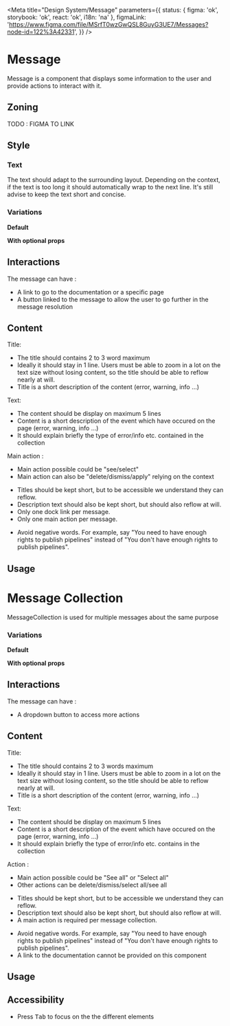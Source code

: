 
<Meta
	title="Design System/Message"
	parameters={{
		status: { figma: 'ok', storybook: 'ok', react: 'ok', i18n: 'na' },
		figmaLink: 'https://www.figma.com/file/MSrfT0wzGwQSL8GuyG3UE7/Messages?node-id=122%3A42331',
	}}
/>

# Message

Message is a component that displays some information to the user and provide actions to interact with it.

## Zoning

TODO : FIGMA TO LINK

## Style

### Text

The text should adapt to the surrounding layout. Depending on the context, if the text is too long it should automatically wrap to the next line.
It's still advise to keep the text short and concise.

### Variations

**Default**

<Canvas>
	<Story story={Stories.DefaultMessageDemo} />
</Canvas>

**With optional props**

<Canvas>
	<Story story={Stories.WithPropVariation} />
</Canvas>

## Interactions

The message can have :

- A link to go to the documentation or a specific page
- A button linked to the message to allow the user to go further in the message resolution

## Content

Title:

<ul>
	<li>The title should contains 2 to 3 word maximum</li>
	<li>
		Ideally it should stay in 1 line. Users must be able to zoom in a lot on the text size without
		losing content, so the title should be able to reflow nearly at will.
	</li>
	<li>Title is a short description of the content (error, warning, info …)</li>
</ul>

Text:

<ul>
	<li>The content should be display on maximum 5 lines</li>
	<li>
		Content is a short description of the event which have occured on the page (error, warning, info
		…)
	</li>
	<li>It should explain briefly the type of error/info etc. contained in the collection</li>
</ul>

Main action :

<ul>
	<li>Main action possible could be "see/select"</li>
	<li>Main action can also be "delete/dismiss/apply" relying on the context</li>
</ul>

<Use>
	<Use.Do>
		<ul>
			<li>Titles should be kept short, but to be accessible we understand they can reflow.</li>
			<li>Description text should also be kept short, but should also reflow at will.</li>
			<li>Only one dock link per message.</li>
			<li>Only one main action per message.</li>
		</ul>
	</Use.Do>
	<Use.Dont>
		<ul>
			<li>
				Avoid negative words. For example, say "You need to have enough rights to publish pipelines"
				instead of "You don't have enough rights to publish pipelines".
			</li>
		</ul>
	</Use.Dont>
</Use>

## Usage

<Canvas>
	<Story story={Stories.MessageInformationTemplateStory} name="MessageInformation" />
</Canvas>

<ArgsTable story="MessageInformation" />

# Message Collection

MessageCollection is used for multiple messages about the same purpose

### Variations

**Default**

<Canvas>
	<Story story={Stories.DefaultMessageCollectionDemo} />
</Canvas>

**With optional props**

<Canvas>
	<Story story={Stories.MessageCollectionWithPropVariation} />
</Canvas>

## Interactions

The message can have :

- A dropdown button to access more actions

## Content

Title:

<ul>
	<li>The title should contains 2 to 3 words maximum</li>
	<li>
		Ideally it should stay in 1 line. Users must be able to zoom in a lot on the text size without
		losing content, so the title should be able to reflow nearly at will.
	</li>
	<li>Title is a short description of the content (error, warning, info …)</li>
</ul>

Text:

<ul>
	<li>The content should be display on maximum 5 lines</li>
	<li>
		Content is a short description of the event which have occured on the page (error, warning, info
		…)
	</li>
	<li>It should explain briefly the type of error/info etc. contains in the collection</li>
</ul>

Action :

<ul>
	<li>Main action possible could be "See all" or "Select all"</li>
	<li>Other actions can be delete/dismiss/select all/see all</li>
</ul>

<Use>
	<Use.Do>
		<ul>
			<li>Titles should be kept short, but to be accessible we understand they can reflow.</li>
			<li>Description text should also be kept short, but should also reflow at will.</li>
			<li>A main action is required per message collection.</li>
		</ul>
	</Use.Do>
	<Use.Dont>
		<ul>
			<li>
				Avoid negative words. For example, say "You need to have enough rights to publish pipelines"
				instead of "You don't have enough rights to publish pipelines".
			</li>
			<li>A link to the documentation cannot be provided on this component</li>
		</ul>
	</Use.Dont>
</Use>

## Usage

<Canvas>
	<Story
		story={Stories.MessageCollectionInformationTemplateStory}
		name="MessageCollectionInformation"
	/>
</Canvas>

<ArgsTable story="MessageCollectionInformation" />

## Accessibility

- Press <kbd>Tab</kbd> to focus on the the different elements

